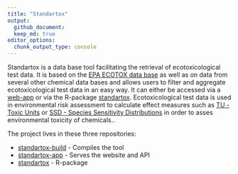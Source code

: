 ```yaml
---
title: "Standartox"
output:
  github_document:
  keep_md: true
editor_options: 
  chunk_output_type: console
---
```

  
Standartox is a data base tool facilitating the retrieval of ecotoxicological test data. It is based on the [EPA ECOTOX data base](https://cfpub.epa.gov/ecotox/) as well as on data from several other chemical data bases and allows users to filter and aggregate ecotoxicological test data in an easy way. It can either be accessed via a [web-app](http://standartox.uni-landau.de/) or via the R-package [standartox](https://github.com/andschar/standartox). Ecotoxicological test data is used in environmental risk assessment to calculate effect measures such as [TU - Toxic Units](https://en.wikipedia.org/wiki/Toxic_unit) or [SSD - Species Sensitivity Distributions](https://edild.github.io/ssd/) in order to asses environmental toxicity of chemicals.. 

The project lives in these three repositories:
  
- [standartox-build](https://github.com/andschar/standartox-build) - Compiles the tool
- [standartox-app](https://github.com/andschar/standartox-app) - Serves the website and API
- [standartox](https://github.com/andschar/standartox) - R-package

